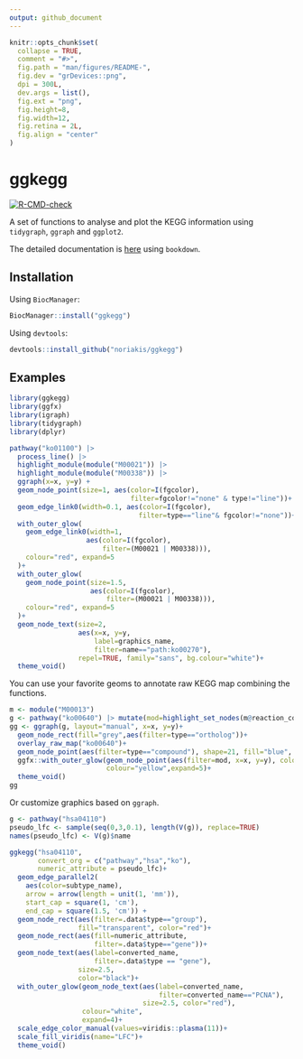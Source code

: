 ```yaml
---
output: github_document
---
```


<!-- README.md is generated from README.Rmd. Please edit that file -->

```r
knitr::opts_chunk$set(
  collapse = TRUE,
  comment = "#>",
  fig.path = "man/figures/README-",
  fig.dev = "grDevices::png",
  dpi = 300L,
  dev.args = list(),
  fig.ext = "png",
  fig.height=8,
  fig.width=12,
  fig.retina = 2L,
  fig.align = "center"
)
```

# ggkegg

<!-- badges: start -->
[![R-CMD-check](https://github.com/noriakis/ggkegg/actions/workflows/R-CMD-check.yaml/badge.svg)](https://github.com/noriakis/ggkegg/actions/workflows/R-CMD-check.yaml)
<!-- badges: end -->

A set of functions to analyse and plot the KEGG information using `tidygraph`, `ggraph` and `ggplot2`.

The detailed documentation is [here](https://noriakis.github.io/software/ggkegg) using `bookdown`.

## Installation

Using `BiocManager`:

```r
BiocManager::install("ggkegg")
```

Using `devtools`:

```r
devtools::install_github("noriakis/ggkegg")
```

## Examples

```r
library(ggkegg)
library(ggfx)
library(igraph)
library(tidygraph)
library(dplyr)

pathway("ko01100") |>
  process_line() |>
  highlight_module(module("M00021")) |>
  highlight_module(module("M00338")) |>
  ggraph(x=x, y=y) +
  geom_node_point(size=1, aes(color=I(fgcolor),
                              filter=fgcolor!="none" & type!="line"))+
  geom_edge_link0(width=0.1, aes(color=I(fgcolor),
                                filter=type=="line"& fgcolor!="none"))+
  with_outer_glow(
    geom_edge_link0(width=1,
                   aes(color=I(fgcolor),
                       filter=(M00021 | M00338))),
    colour="red", expand=5
  )+
  with_outer_glow(
    geom_node_point(size=1.5,
                    aes(color=I(fgcolor),
                        filter=(M00021 | M00338))),
    colour="red", expand=5
  )+
  geom_node_text(size=2,
                 aes(x=x, y=y,
                     label=graphics_name,
                     filter=name=="path:ko00270"),
                 repel=TRUE, family="sans", bg.colour="white")+
  theme_void()
```

You can use your favorite geoms to annotate raw KEGG map combining the functions.

```r
m <- module("M00013")
g <- pathway("ko00640") |> mutate(mod=highlight_set_nodes(m@reaction_components,how="all"))
gg <- ggraph(g, layout="manual", x=x, y=y)+
  geom_node_rect(fill="grey",aes(filter=type=="ortholog"))+
  overlay_raw_map("ko00640")+
  geom_node_point(aes(filter=type=="compound"), shape=21, fill="blue", color="black", size=2)+
  ggfx::with_outer_glow(geom_node_point(aes(filter=mod, x=x, y=y), color="red",size=2),
                        colour="yellow",expand=5)+
  theme_void()
gg
```

Or customize graphics based on `ggraph`.

```r
g <- pathway("hsa04110")
pseudo_lfc <- sample(seq(0,3,0.1), length(V(g)), replace=TRUE)
names(pseudo_lfc) <- V(g)$name

ggkegg("hsa04110",
       convert_org = c("pathway","hsa","ko"),
       numeric_attribute = pseudo_lfc)+
  geom_edge_parallel2(
    aes(color=subtype_name),
    arrow = arrow(length = unit(1, 'mm')), 
    start_cap = square(1, 'cm'),
    end_cap = square(1.5, 'cm')) + 
  geom_node_rect(aes(filter=.data$type=="group"),
                 fill="transparent", color="red")+
  geom_node_rect(aes(fill=numeric_attribute,
                     filter=.data$type=="gene"))+
  geom_node_text(aes(label=converted_name,
                     filter=.data$type == "gene"),
                 size=2.5,
                 color="black")+
  with_outer_glow(geom_node_text(aes(label=converted_name,
                                     filter=converted_name=="PCNA"),
                                 size=2.5, color="red"),
                  colour="white",
                  expand=4)+
  scale_edge_color_manual(values=viridis::plasma(11))+
  scale_fill_viridis(name="LFC")+
  theme_void()
```
